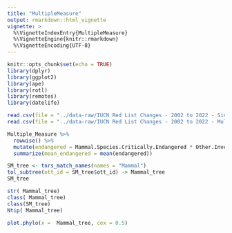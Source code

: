 ```yaml
---
title: "MultipleMeasure"
output: rmarkdown::html_vignette
vignette: >
  %\VignetteIndexEntry{MultipleMeasure}
  %\VignetteEngine{knitr::rmarkdown}
  %\VignetteEncoding{UTF-8}
---
```


```r
knitr::opts_chunk$set(echo = TRUE)
library(dplyr)
library(ggplot2)
library(ape)
library(rotl)
library(remotes)
library(datelife)
```

```r
read.csv(file = "../data-raw/IUCN Red List Changes - 2002 to 2022 - Single Measure.csv") -> Single_Measure
read.csv(file = "../data-raw/IUCN Red List Changes - 2002 to 2022 - Multiple Measures.csv") -> Multiple_Measure
```

```r
Multiple_Measure %>%
  rowwise() %>% 
  mutate(endangered = Mammal.Species.Critically.Endangered * Other.Invertebrate.Species.Critically.Endangered) %>% 
  summarize(mean_endangered = mean(endangered))
```

```r
SM_tree <- tnrs_match_names(names = "Mammal")
tol_subtree(ott_id = SM_tree$ott_id) -> Mammal_tree
SM_tree
```

```r
str( Mammal_tree)
class( Mammal_tree)
class(SM_tree)
Ntip( Mammal_tree)
```

```r
plot.phylo(x =  Mammal_tree, cex = 0.5)
```
